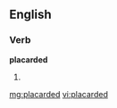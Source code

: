 ==English==

===Verb===
'''placarded'''

# {{past of|[[placard]]}}

[[mg:placarded]]
[[vi:placarded]]
